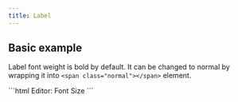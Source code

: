 ```yaml
---
title: Label
---
```



<Imports />

## Basic example

Label font weight is bold by default. It can be changed to normal by wrapping it into `<span class="normal"></span>` element.

<Demo>
  <BasicExample />
  <Fragment slot="html">
    ```html
    <vscode-label for="select-01" required>
      <span class="normal">Editor:</span> Font Size
    </vscode-label>
    ```
  </Fragment>
</Demo>
